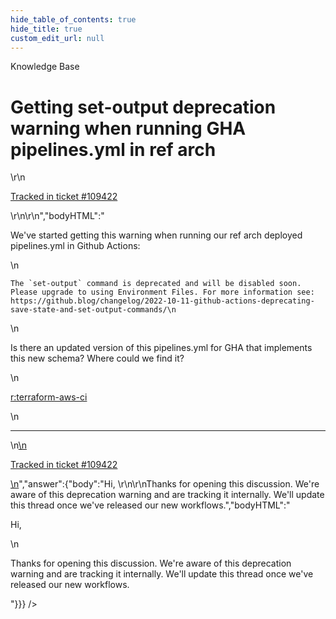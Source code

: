 ```yaml
---
hide_table_of_contents: true
hide_title: true
custom_edit_url: null
---
```



<head>
  <link rel="canonical" href="https://github.com/gruntwork-io/knowledge-base/discussions/577" />
</head>

<CenterLayout>
<span className="searchCategory">Knowledge Base</span>
<h1>Getting set-output deprecation warning when running GHA pipelines.yml in ref arch</h1>
<GitHub discussion={{"id":"D_kwDOF8slf84ARKpu","number":577,"author":{"login":"umm0n"},"title":"Getting set-output deprecation warning when running GHA pipelines.yml in ref arch","body":"\r\nWe've started getting this warning when running our ref arch deployed pipelines.yml in Github Actions:\r\n```\r\nThe `set-output` command is deprecated and will be disabled soon. Please upgrade to using Environment Files. For more information see: https://github.blog/changelog/2022-10-11-github-actions-deprecating-save-state-and-set-output-commands/\r\n```\r\n\r\nIs there an updated version of this pipelines.yml for GHA that implements this new schema? Where could we find it?\r\n\r\n[r:terraform-aws-ci](https://github.com/gruntwork-io/terraform-aws-ci)\r\n\r\n---\r\n\r\n<ins datetime=\"2022-10-24T16:11:30Z\">\r\n  <p><a href=\"https://support.gruntwork.io/hc/requests/109422\">Tracked in ticket #109422</a></p>\r\n</ins>\r\n","bodyHTML":"<p dir=\"auto\">We've started getting this warning when running our ref arch deployed pipelines.yml in Github Actions:</p>\n<div class=\"snippet-clipboard-content notranslate position-relative overflow-auto\" data-snippet-clipboard-copy-content=\"The `set-output` command is deprecated and will be disabled soon. Please upgrade to using Environment Files. For more information see: https://github.blog/changelog/2022-10-11-github-actions-deprecating-save-state-and-set-output-commands/\"><pre class=\"notranslate\"><code>The `set-output` command is deprecated and will be disabled soon. Please upgrade to using Environment Files. For more information see: https://github.blog/changelog/2022-10-11-github-actions-deprecating-save-state-and-set-output-commands/\n</code></pre></div>\n<p dir=\"auto\">Is there an updated version of this pipelines.yml for GHA that implements this new schema? Where could we find it?</p>\n<p dir=\"auto\"><a href=\"https://github.com/gruntwork-io/terraform-aws-ci\">r:terraform-aws-ci</a></p>\n<hr>\n<ins datetime=\"2022-10-24T16:11:30Z\">\n  <p dir=\"auto\"><a href=\"https://support.gruntwork.io/hc/requests/109422\" rel=\"nofollow\">Tracked in ticket #109422</a></p>\n</ins>","answer":{"body":"Hi, \r\n\r\nThanks for opening this discussion. We're aware of this deprecation warning and are tracking it internally. We'll update this thread once we've released our new workflows.","bodyHTML":"<p dir=\"auto\">Hi,</p>\n<p dir=\"auto\">Thanks for opening this discussion. We're aware of this deprecation warning and are tracking it internally. We'll update this thread once we've released our new workflows.</p>"}}} />

</CenterLayout>
  

<!-- ##DOCS-SOURCER-START
{
  "sourcePlugin": "github-discussions",
  "hash": "ee2fb9cc42ebddbd5b777f37df8ca2c3"
}
##DOCS-SOURCER-END -->
